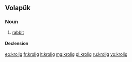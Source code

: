 ==Volapük==

===Noun===
{{vo-noun}}

# [[rabbit]]

====Declension====
{{vo-decl-noun}}

[[eo:krolig]]
[[fr:krolig]]
[[lt:krolig]]
[[mg:krolig]]
[[pl:krolig]]
[[ru:krolig]]
[[vo:krolig]]